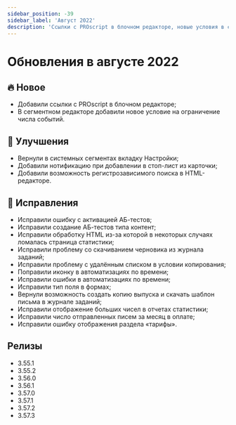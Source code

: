 ```yaml
---
sidebar_position: -39
sidebar_label: 'Август 2022'
description: 'Ссылки с PROscript в блочном редакторе, новые условия в сегментном редакторе, нотификация при добавлении в стоп-лист, регистрозависимый поиск в HTML-редакторе, много исправлений'
---
```


# Обновления в августе 2022

## 🔥 Новое

- Добавили ссылки с PROscript в блочном редакторе;
- В сегментном редакторе добавили новое условие на ограничение числа событий.

## 🚀 Улучшения

- Вернули в системных сегментах вкладку Настройки;
- Добавили нотификацию при добавлении в стоп-лист из карточки;
- Добавили возможность регистрозависимого поиска в HTML-редакторе.

## 🐛 Исправления

- Исправили ошибку с активацией АБ-тестов;
- Исправили создание АБ-тестов типа контент;
- Исправили обработку HTML из-за которой в некоторых случаях ломалась страница статистики;
- Исправили проблему со скачиванием черновика из журнала заданий;
- Исправили проблему с удалённым списком в условии копирования;
- Поправили иконку в автоматизациях по времени;
- Исправили ошибки в автоматизациях по времени;
- Исправили тип поля в формах;
- Вернули возможность создать копию выпуска и скачать шаблон письма в журнале заданий;
- Исправили отображение больших чисел в отчетах статистики;
- Исправили число отправленных писем за месяц в оплате;
- Исправили ошибку отображения раздела «тарифы».

## Релизы

- 3.55.1
- 3.55.2
- 3.56.0
- 3.56.1
- 3.57.0
- 3.57.1
- 3.57.2
- 3.57.3
